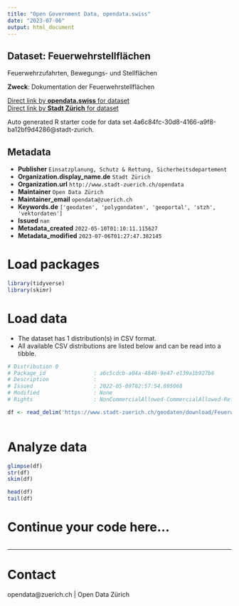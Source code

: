 ```yaml
---
title: "Open Government Data, opendata.swiss"
date: "2023-07-06"
output: html_document
---
```


## Dataset: Feuerwehrstellflächen

Feuerwehrzufahrten, Bewegungs- und Stellflächen

**Zweck**: Dokumentation der Feuerwehrstellflächen

[Direct link by **opendata.swiss** for dataset](https://opendata.swiss/de/dataset/feuerwehrstellflachen)<br>
[Direct link by **Stadt Zürich** for dataset](https://data.stadt-zuerich.ch/dataset/geo_feuerwehrstellflaechen)

Auto generated R starter code for data set 4a6c84fc-30d8-4166-a9f8-ba12bf9d4286@stadt-zurich.

## Metadata

- **Publisher** `Einsatzplanung, Schutz & Rettung, Sicherheitsdepartement`
- **Organization.display_name.de** `Stadt Zürich`
- **Organization.url** `http://www.stadt-zuerich.ch/opendata`
- **Maintainer** `Open Data Zürich`
- **Maintainer_email** `opendata@zuerich.ch`
- **Keywords.de** `['geodaten', 'polygondaten', 'geoportal', 'stzh', 'vektordaten']`
- **Issued** `nan`
- **Metadata_created** `2022-05-10T01:10:11.115627`
- **Metadata_modified** `2023-07-06T01:27:47.382145`


# Load packages

```r

library(tidyverse)
library(skimr)

```

# Load data

-   The dataset has 1 distribution(s) in CSV format.
-   All available CSV distributions are listed below and can be read into a tibble.

```r

# Distribution 0
# Package_id               : a6c5cdcb-a04a-4846-9e47-e139a1b927b6
# Description              : 
# Issued                   : 2022-05-09T02:57:54.895068
# Modified                 : None
# Rights                   : NonCommercialAllowed-CommercialAllowed-ReferenceNotRequired

df <- read_delim('https://www.stadt-zuerich.ch/geodaten/download/Feuerwehrstellflaechen?format=10008')



```

# Analyze data

```r

glimpse(df)
str(df)
skim(df)

head(df)
tail(df)

```

# Continue your code here...

```r

```

------------------------------------------------------------------------

# Contact

opendata@zuerich.ch | Open Data Zürich
